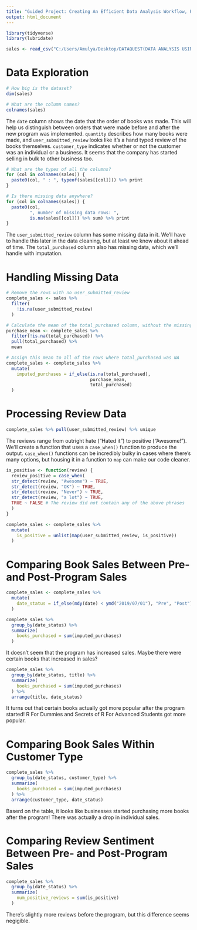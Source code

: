 ---
title: "Guided Project: Creating An Efficient Data Analysis Workflow, Part 2"
output: html_document
---

```{r}
library(tidyverse)
library(lubridate)

sales <- read_csv("C:/Users/Amulya/Desktop/DATAQUEST(DATA ANALYSIS USING R)/sales2019.csv")
```

# Data Exploration

```{r}
# How big is the dataset?
dim(sales)
```

```{r}
# What are the column names?
colnames(sales)
```

The `date` column shows the date that the order of books was made. This will help us distinguish between orders that were made before and after the new program was implemented. `quantity` describes how many books were made, and `user_submitted_review` looks like it's a hand typed review of the books themselves. `customer_type` indicates whether or not the customer was an individual or a business. It seems that the company has started selling in bulk to other business too.

```{r}
# What are the types of all the columns?
for (col in colnames(sales)) {
  paste0(col, " : ", typeof(sales[[col]])) %>% print
}
```


```{r}
# Is there missing data anywhere?
for (col in colnames(sales)) {
  paste0(col, 
         ", number of missing data rows: ", 
         is.na(sales[[col]]) %>% sum) %>% print
}
```

The `user_submitted_review` column has some missing data in it. We'll have to handle this later in the data cleaning, but at least we know about it ahead of time. The `total_purchased` column also has missing data, which we'll handle with imputation.

# Handling Missing Data

```{r}
# Remove the rows with no user_submitted_review
complete_sales <- sales %>% 
  filter(
    !is.na(user_submitted_review)
  )

# Calculate the mean of the total_purchased column, without the missing values
purchase_mean <- complete_sales %>% 
  filter(!is.na(total_purchased)) %>% 
  pull(total_purchased) %>% 
  mean

# Assign this mean to all of the rows where total_purchased was NA
complete_sales <- complete_sales %>% 
  mutate(
    imputed_purchases = if_else(is.na(total_purchased), 
                                purchase_mean,
                                total_purchased)
  )
```

# Processing Review Data

```{r}
complete_sales %>% pull(user_submitted_review) %>% unique
```

The reviews range from outright hate ("Hated it") to positive ("Awesome!"). We'll create a function that uses a `case_when()` function to produce the output. `case_when()` functions can be incredibly bulky in cases where there's many options, but housing it in a function to `map` can make our code cleaner.

```{r}
is_positive <- function(review) {
  review_positive = case_when(
  str_detect(review, "Awesome") ~ TRUE,
  str_detect(review, "OK") ~ TRUE,
  str_detect(review, "Never") ~ TRUE,
  str_detect(review, "a lot") ~ TRUE,
  TRUE ~ FALSE # The review did not contain any of the above phrases
  )
}

complete_sales <- complete_sales %>% 
  mutate(
    is_positive = unlist(map(user_submitted_review, is_positive))
  )
```

# Comparing Book Sales Between Pre- and Post-Program Sales

```{r}
complete_sales <- complete_sales %>% 
  mutate(
    date_status = if_else(mdy(date) < ymd("2019/07/01"), "Pre", "Post")
  )

complete_sales %>% 
  group_by(date_status) %>% 
  summarize(
    books_purchased = sum(imputed_purchases)
  )
```

It doesn't seem that the program has increased sales. Maybe there were certain books that increased in sales?

```{r}
complete_sales %>% 
  group_by(date_status, title) %>% 
  summarize(
    books_purchased = sum(imputed_purchases)
  ) %>% 
  arrange(title, date_status)
```

It turns out that certain books actually got more popular after the program started! R For Dummies and Secrets of R For Advanced Students got more popular.

# Comparing Book Sales Within Customer Type

```{r}
complete_sales %>% 
  group_by(date_status, customer_type) %>% 
  summarize(
    books_purchased = sum(imputed_purchases)
  ) %>% 
  arrange(customer_type, date_status)
```

Baserd on the table, it looks like businesses started purchasing more books after the program! There was actually a drop in individual sales.

# Comparing Review Sentiment Between Pre- and Post-Program Sales

```{r}
complete_sales %>% 
  group_by(date_status) %>% 
  summarize(
    num_positive_reviews = sum(is_positive)
  )
```

There's slightly more reviews before the program, but this difference seems negigible.

